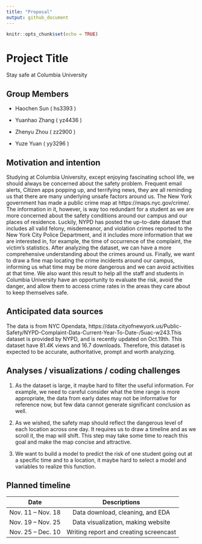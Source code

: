 ```yaml
---
title: "Proposal"
output: github_document
---
```


```r
knitr::opts_chunk$set(echo = TRUE)
```

# Project Title

Stay safe at Columbia University

## Group Members

+ Haochen Sun ( hs3393 )

+ Yuanhao Zhang ( yz4436 )

+ Zhenyu Zhou ( zz2900 )

+ Yuze Yuan ( yy3296 )


## Motivation and intention

Studying at Columbia University, except enjoying fascinating school life, we should always be concerned about the safety problem. Frequent email alerts, Citizen apps popping up, and terrifying news, they are all reminding us that there are many underlying unsafe factors around us. The New York government has made a public crime map at https://maps.nyc.gov/crime/.
The information in it, however, is way too redundant for a student as we are more concerned about the safety conditions around our campus and our places of residence. Luckily, NYPD has posted the up-to-date dataset that includes all valid felony, misdemeanor, and violation crimes reported to the New York City Police Department, and it includes more information that we are interested in, for example, the time of occurrence of the complaint, the victim’s statistics. After analyzing the dataset, we can have a more comprehensive understanding about the crimes around us. Finally, we want to draw a fine map locating the crime incidents around our campus, informing us what time may be more dangerous and we can avoid activities at that time. We also want this result to help all the staff and students in Columbia University have an opportunity to evaluate the risk, avoid the danger, and allow them to access crime rates in the areas they care about to keep themselves safe.


## Anticipated data sources

The data is from NYC Opendata, https://data.cityofnewyork.us/Public-Safety/NYPD-Complaint-Data-Current-Year-To-Date-/5uac-w243.This dataset is provided by NYPD, and is recently updated on Oct.19th. This dataset have 81.4K views and 16.7 downloads. Therefore, this dataset is expected to be accurate, authoritative, prompt and worth analyzing. 



## Analyses / visualizations / coding challenges

1. As the dataset is large, it maybe hard to filter the useful information. For example, we need to careful consider what the time range is more appropriate, the data from early dates may not be informative for reference now, but few data cannot generate significant conclusion as well.

2. As we wished, the safety map should reflect the dangerous level of each location across one day. It requires us to  draw a timeline and as we scroll it, the map will shift. This step may take some time to reach this goal and make the map concise and attractive.

3. We want to build a model to predict the risk of one student going out at a specific time and to a location, it maybe hard to select a model and variables to realize this function.



## Planned timeline
|          Date     |                Descriptions            |
|:-----------------:|:--------------------------------------:|
| Nov. 11 – Nov. 18 | Data download, cleaning, and EDA       |
| Nov. 19 – Nov. 25 | Data visualization, making website     |
| Nov. 25 – Dec. 10 | Writing report and creating screencast |




